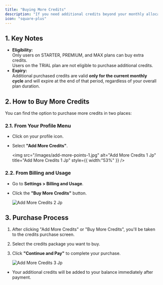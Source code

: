 ```yaml
---
title: "Buying More Credits"
description: "If you need additional credits beyond your monthly allocation, you can easily purchase more—available only for users on the STARTER, PREMIUM, and MAX plans."
icon: "square-plus"
---
```


## 1. Key Notes

- **Eligibility:**\
  Only users on STARTER, PREMIUM, and MAX plans can buy extra credits.\
  Users on the TRIAL plan are not eligible to purchase additional credits.
- **Expiry:**\
  Additional purchased credits are valid **only for the current monthly cycle** and will expire at the end of that period, regardless of your overall plan duration.

## 2. How to Buy More Credits

You can find the option to purchase more credits in two places:

### 2.1. From Your Profile Menu

- Click on your profile icon.
- Select **"Add More Credits"**.

  <img
    src="/images/add-more-points-1.jpg"
    alt="Add More Credits 1 Jp"
    title="Add More Credits 1 Jp"
    style={{ width:"53%" }}
  />

### 2.2. From Billing and Usage

- Go to **Settings \> Billing and Usage**.
- Click the **"Buy More Credits"** button.

  ![Add More Credits 2 Jp](/images/add-more-points-2.jpg)

## 3. Purchase Process

1. After clicking "Add More Credits" or "Buy More Credits", you'll be taken to the credits purchase screen.
2. Select the credits package you want to buy.
3. Click **"Continue and Pay"** to complete your purchase.

   ![Add More Credits 3 Jp](/images/add-more-points-3.jpg)

- Your additional credits will be added to your balance immediately after payment.
